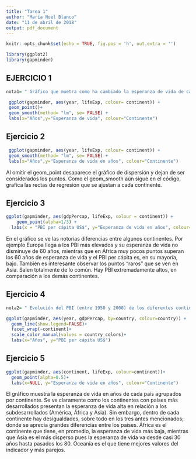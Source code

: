 ```yaml
---
title: "Tarea 1"
author: "María Noel Blanco"
date: "11 de abril de 2018"
output: pdf_document
---
```

```r
knitr::opts_chunk$set(echo = TRUE, fig.pos = 'h', out.extra = '')
```


```r
library(ggplot2)
library(gapminder)
```



## EJERCICIO 1



```r
nota1= " Gráfico que muetra como ha cambiado la esperanza de vida de cada continente, a través de los años. La misma ha aumentado considerablemente en todos los continentes, a pesar de las claras diferencias entre los menos desarrollados (ej.África) y los de primer mundo (ej.Europa)."
```

\fbox{\begin{minipage}{48em}
Cambié el chunck inicial para que te salgan las etiquetas de la figures y removi Fig1 etc de tus captions porque lo bueno es que se pone automaáticamente.
A su vez en las subsecciones hay que dejar un espacio entre los numerales y el nombre de la seccioón para que salga bien cuando compilo
\end{minipage}}

```r
 ggplot(gapminder, aes(year, lifeExp, colour= continent)) +
 geom_point()+
 geom_smooth(method= "lm", se= FALSE) +
 labs(x="Años",y="Esperanza de vida", colour="Continente")

```


\fbox{\begin{minipage}{48em}
 Bien
\end{minipage}}


## Ejercicio 2

```r
 ggplot(gapminder, aes(year, lifeExp, colour= continent)) +
 geom_smooth(method= "lm", se= FALSE) +
 labs(x="Años",y="Esperanza de vida en años", colour="Continente")

```


Al omitir el geom_point desaparece el gráfico de dispersión y dejan de ser considerados los puntos. Como el geom_smooth aún sigue en el código, grafica las rectas de regresión que se ajustan a cada continente.

\fbox{\begin{minipage}{48em}
Ver solución acalra un poco más la idea
\end{minipage}}

## Ejercicio 3

```r
ggplot(gapminder, aes(gdpPercap, lifeExp, colour = continent)) +
    geom_point(alpha=1/3) +
  labs(x = "PBI per cápita US$", y="Esperanza de vida en años", colour="Continente")
```


En el gráfico se ve las notorias diferencias entre algunos continentes. Por ejemplo Europa llega a los PBI más elevados y su esperanza de vida no disminuye de 60 años, mientras que en África muy pocos puntos superan los 60 años de esperanza de vida y el PBI per cápita es, en su mayoría, bajo.
También es interesante observar los puntos "raros" que se ven en Asia. Salen totalmente de lo común. Hay PBI extremadamente altos, en comparación a los demás continentes.

\fbox{\begin{minipage}{48em}
En este caso es más claro si usamos `facet\_wrap` para ver los distintos continentes ya que este no es unicamente un problema de sobreploteo sino que hay que diferenciar los distintos continentes. Mirá la solución.
\end{minipage}}

## Ejercicio 4

```r
nota2= " Evolución del PBI (entre 1950 y 2000) de los diferentes continentes, coloreado por países. Se puede observar como la curva es creciente en la mayoría de los países de Europa, oceanía y Asia; mientras que en África y América no se ve una mejora marcada, sino más bien aislada, en algunos países."
```

```r
ggplot(gapminder, aes(year, gdpPercap, by=country, colour=country)) +
  geom_line(show.legend=FALSE)+
  facet_wrap(~continent)+
  scale_color_manual(values = country_colors)+
  labs(x="Años", y="PBI per cápita US$")
```

\fbox{\begin{minipage}{48em}
Bien, en este caso no es necesario colorear por continente ya que el facet diferencia bien cada continente. El color no está mal pero no simplifica la visualización.
\end{minipage}}

## Ejercicio 5

```r
ggplot(gapminder, aes(continent, lifeExp, colour=continent))+
  geom_point(alpha=0.5)+
  labs(x=NULL, y="Esperanza de vida en años", colour="Continente")
```

El gráfico muestra la esperanza de vida en años de cada país agrupados por continente. Se ve claramente como los continentes con países más desarrollados presentan la esperanza de vida alta en relación a los subdesarrollados (América, África y Asia). Sin embargo, dentro de cada continente hay desigualdades, sobre todo en los tres antes mencionados; donde se aprecia grandes diferencias entre los países.
África es el continente que tiene, en promedio, la esperanza de vida más baja, mientras que Asia es el más disperso pues la esperanza de vida va desde casi 30 años hasta pasados los 80. Oceanía es el que tiene mejores valores del indicador y más parejos.


\fbox{\begin{minipage}{48em}
En este caso se podría usar un gráfico de cajas que muestra la distribución de la esperanza de vida en años para cada continente. Incluir fig.cap para quede numerada la figura
\end{minipage}}


\fbox{\begin{minipage}{48em}
Buen trabajo, PUNTOS:90/100
\end{minipage}}